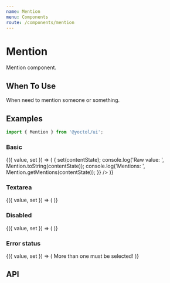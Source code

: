 ```yaml
---
name: Mention
menu: Components
route: /components/mention
---
```





# Mention

Mention component.

## When To Use

When need to mention someone or something.

## Examples

```js
import { Mention } from '@yoctol/ui';
```

### Basic

<Playground>
  <Value initial={Mention.toContentState('我想要一杯 @飲料')}>
    {({ value, set }) => (
      <Mention
        autoFocus
        suggestions={['飲料', '食物']}
        value={value}
        onChange={contentState => {
          set(contentState);
          console.log('Raw value: ', Mention.toString(contentState));
          console.log('Mentions: ', Mention.getMentions(contentState));
        }}
      />
    )}
  </Value>
</Playground>

### Textarea

<Playground>
  <Value initial={Mention.toContentState('')}>
    {({ value, set }) => (
      <Mention
        suggestions={['drink', 'food']}
        value={value}
        onChange={set}
        textarea
      />
    )}
  </Value>
</Playground>

### Disabled

<Playground>
  <Value initial={Mention.toContentState('')}>
    {({ value, set }) => (
      <Mention
        suggestions={['drink', 'food']}
        value={value}
        onChange={set}
        disabled
      />
    )}
  </Value>
</Playground>

### Error status

<Playground>
  <Value initial={Mention.toContentState('I want a @food')}>
    {({ value, set }) => (
      <FormField error>
        <Mention
          error
          suggestions={['drink', 'food']}
          value={value}
          onChange={set}
        />
        <Hint>More than one must be selected!</Hint>
      </FormField>
    )}
  </Value>
</Playground>

## API

<PropsTable of={Mention} />
